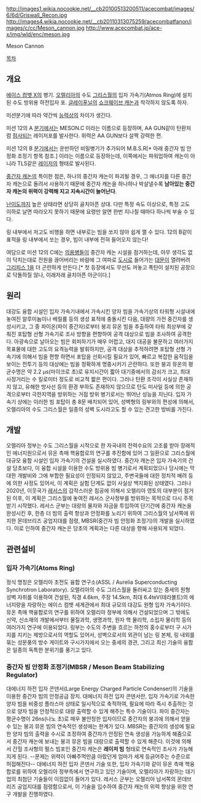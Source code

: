 http://images1.wikia.nocookie.net/__cb20100513200511/acecombat/images/6/6d/Griswall_Recon.jpg
http://images4.wikia.nocookie.net/__cb20110313075259/acecombatfanon/images/c/cc/Meson_cannon.jpg
http://www.acecombat.jp/ace-x/img/wld/enc/meson.jpg

Meson Cannon

[[목차]]
== 개요 ==
[[에이스 컴뱃 X]]의 병기. [[오렐리아]]의 수도 [[그리스월]]의 입자 가속기(Atmos Ring)에 설치된 수도 방위용 하전입자 포. [[글레이푸닐]]의 [[쇼크웨이브 캐논]]과 착각하지 않도록 하자.

미션분기에 따라 약간씩 [[능력]]상의 차이가 생긴다.

미션 12의 A [[분기]]에서는 MESON.C 이라는 이름으로 등장하며, AA GUN같이 탄환처럼 [[점사]]되는 레이저포를 발사한다. 위력은 AA GUN보다 살짝 강력한 편.

미션 12의 B [[분기]]에서는 운반하던 비밀병기가 추가되어 M.B.S.R[* 아래 중간자 빔 안정화 조정기 항목 참조.] 이라는 이름으로 등장하는데, 이쪽에서는 파워업하여 캐논이 아니라 TLS같은 [[레이저]]의 형태로 발사된다.

[[중간자 캐논]]의 특이한 점은, 하나의 중간자 캐논이 파괴될 경우, 그 에너지를 다른 중간자 캐논으로 돌려서 사용하기 때문에 중간자 캐논을 하나하나 박살낼수록 '''남아있는 중간자 캐논의 위력이 강력해 지고 지속시간이 늘어난다'''.

[[난이도]]까지 높은 상태라면 상당히 골치아픈 상대. 다만 특정 속도 이상으로, 특정 고도 이하로 날면 따라오지 못하기 때문에 요령만 알면 한번 지나칠 때마다 하나씩 부술 수 있다. 

링 내부에서 저고도 비행을 하면 내부로는 빔을 쏘지 않아 쉽게 깰 수 있다. 12의 B같이 표적을 링 내부에서 쏘는 경우, 빔이 내부에 전혀 들어오지 않는다!

여담으로 미션 12의 C에는 [[의용병]]들이 중간자 캐논 시설을 점거하는데, 아무 생각도 없이 닥치는대로 전원을 끊어버리는 바람에 그 여파로 [[도시]]로 들어가는 [[대문]]이 열려버려 [[그리피스 1]]을 더 곤란하게 만든다.[* 첫 등장에서도 무선도 꺼놓고 폭탄이 설치된 공장으로 닥돌하질 않나, 이래저래 골치아픈 아군이다.]

== 원리 ==
대강도 융합 시설인 입자 가속기내에서 가속시킨 양자 빔을 가속기상의 타워형 시설내에 놓여진 알루미늄이나 베릴륨 등의 생성 표적에 충돌시킨 다음, 대량의 가전 중간자를 생성시키고, 그 중 파이온(파이 중간자)로부터 붕괴 뮤온 빔을 추출하여 타워 최상부에 갖춰진 포탑형 선형 가속기로 조사 방향을 편향하여 공격 대상으로 빔을 조사하여 공격한다.
아광속으로 날아오는 빔은 회피하기가 매우 어렵고, 대지 대공을 불문하고 여러가지 목표물에 대한 고도의 요격능력을 발휘하지만, 공격 대상을 추적하려면 포탑형 선형 가속기에 의해서 빔을 편향 하면서 포탑을 선회시킬 필요가 있어, 빠르고 복잡한 움직임을 보이는 전투기 등의 대상에는 빔을 정확하게 명중시키기 곤란하다. 또한 붕괴 뮤온의 평균수명은 약 2.2 μs(마이크로 초)로 유지시간이 짧아 대기중에서의 감쇠가 크고, 최대 사정거리는 수 킬로미터 정도로 비교적 짧은 편이다.
그러나 탄환 조각이 사실상 존재하지 않고, 유해한 방사선 등의 환경 부하도 존재하지 않으므로 탄도 미사일 등에 의한 공격으로부터 극한지역을 방위하는 거점 방위 병기로서는 뛰어난 성능을 지닌다.
입자 가속기 상에는 이러한 빔 포탑이 총 8문 배치되어 있어, 성벽형의 링부와의 편성에 의해서, 오렐리아의 수도 그리스월은 일종의 성벽 도시라고도 할 수 있는 견고한 방비를 가진다.

== 개발 ==
오렐리아 정부는 수도 그리스월을 시작으로 한 자국내의 전력수요의 고조를 받아 장래적인 에너지원으로서 뮤온 촉매 핵융합로의 연구를 추진함에 있어 그 일환으로 그리스월에 대규모 융합 시설인 입자 가속기의 건설을 실시하였다. 중간자 캐논은 입자 가속기의 건설 당초보다, 이 융합 시설을 이용한 수도 방위용 빔 병기로서 계획되었으나 당시에는 막대한 개발비와 그에 부합한 필요성이 인정되지 않았고, 주변국들에 대한 정치적 배려 등에 의한 사정도 있어서, 이 계획은 실험 단계도 없이 사실상 백지화된 상태였다.
그러나 2020년, 이웃국가 [[레서스]]의 갑작스러운 침공에 의해서 오렐리아 영토의 대부분이 점거된 이후, 이 계획은 그리스월에 놓여진 레서스 군사정부를 방위하는 목적으로 다시 주목받기 시작했다. 레서스 군부는 대랑의 물자와 자금을 투입하여 단기간에 중간자 캐논을 완성시킨 후, 한층 더 빔의 출력 항상과 안정화를 노리기 위하여 그리스월의 남서쪽에 위치한 몬데브리즈 공업지대를 점령, MBSR(중간자 빔 안정화 조정기)의 개발을 실시하였다.
이로 인하여 중간자 캐논은 당초의 계획과는 다른 대상을 향해 사용되게 되었다.

== 관련설비 ==
=== 입자 가속기(Atoms Ring) ===
정식 명칭은 오렐리아 초전도 융합 연구소(ASSL / Aurelia Superconducting Synchrotron Laboratory).
오렐리아의 수도 그리스월을 둘러싸고 있는 중세의 원형 성벽 자취를 이용하여 건설된, 직경 4.6km, 주장 14.5km, 최대 6.4teV(테라볼트)의 에너지량을 자랑하는 에이스 컴뱃 세계관에서 최대 규모의 대강도 원형 입자 가속기이다. 뮤온 촉매 핵융합로의 연구를 위하여 오렐리아 정부에 의해서 건설되었으며 그 밖에도 신약, 신소재의 개발에서부터 물질과학, 생명과학, 원자 핵 물리학, 소립자 물리학 등의 여러가지 연구에 이용되었다. 링부는 수도의 주변을 흐르는 하천의 홍수로부터 구 시가지를 지키는 제방으로서의 역할도 있어서, 성벽으로서의 외관이 남는 링 본체, 링 내외를 묶는 성문풍의 방수 게이트와 구시가지에서 오는 중세의 경관, 그리고 최신 기술의 융합은 일종의 독특한 분위기를 풍기고 있다.

=== 중간자 빔 안정화 조정기(MBSR / Meson Beam Stabilizing Regulator) ===
대에너지 하전 입자 콘덴서(Large Energy Charged Particle Condenser)의 기술을 이용한 중간자 빔의 안정공급 장치.
대에너지 하전 입자 콘덴서란, 입자 가속기로 가속한 양자 빔을 비중성 플라스마 상태로 일시적으로 축적하여, 필요에 따라 즉시 추출하는 것으로 양자 빔을 안정적으로 대량 출력할 수 있게 해주는 특수 기술이다.
파이 중간자는 평균수명이 26ns(나노 초)로 매우 불안정한 입자이므로 중간자의 붕괴에 의해서 얻을 수 있는 붕괴 뮤온 빔의 연속적인 생성에는 한계가 있다. MBSR는 중간자의 생성에 필요한 양자 빔의 출력을 수시로 조정하여 중간자가 안정된 연속 생성을 가능하게 해줌으로서 중간자 캐논에 보내는 붕괴 뮤온 빔을 대랑으로 출력할 수 있게 해준다.
이것에 의해서 간헐 조사형의 펄스 빔포인 중간자 캐논은 '''레이저 빔''' 형태로 연속적인 조사가 가능해지게 된다. --문제는 위력이 아빠주먹만큼 아팠던게 엄마가 세게 등긁어주는 수준으로 허접해진다--
대에너지 하전 입자 콘덴서 기술 또한, 입자 가속기와 같이 뮤온 촉매 핵융합로를 위하여 오렐리아 정부측에서 연구하고 있던 기술이며, 오렐리아가 자랑하는 대기업의 최첨단 기술들이 이낌없이 들어가 있다. 레서스 군부는 오렐리아 남서쪽의 몬데브리즈 공업지대를 점령함으로서, 이 기술을 입수하여 중간자 캐논의 위력 향상을 위한 연구 개발을 진행하였다.

